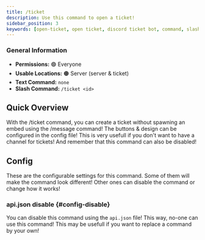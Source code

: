 ```yaml
---
title: /ticket
description: Use this command to open a ticket!
sidebar_position: 3
keywords: [open-ticket, open ticket, discord ticket bot, command, slash command, ticket, create]
---
```


### General Information
- **Permissions:** 🟢 Everyone
- **Usable Locations:** 🟠 Server (server & ticket)
- **Text Command:** `none`
- **Slash Command:** `/ticket <id>`

## Quick Overview
With the /ticket command, you can create a ticket without spawning an embed using the <InlineLink url="docs/commands/message" isdoc="true">/message command</InlineLink>!
The buttons & design can be configured in the <InlineLink url="docs/config/main" isdoc="true">config file</InlineLink>!
This is very usefull if you don't want to have a channel for tickets! And remember that this command can also be disabled!

<GoodImage src="/img/docs-v3/commands/ticket.png" size="50%"></GoodImage>

## Config
These are the <InlineLink url="docs/config/main" isdoc="true">configurable settings</InlineLink> for this command.
Some of them will make the command look different!
Other ones can disable the command or change how it works!

### <InlineLink url="docs/config/api" isdoc="true"><LabelText color="red">api.json</LabelText></InlineLink> disable \{#config-disable}
You can disable this command using the `api.json` file! This way, no-one can use this command!
This may be usefull if you want to replace a command by your own!